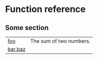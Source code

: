 # Function reference {.doc .doc-index}

## Some section



| | |
| --- | --- |
| [foo](foo.qmd#plotwidgets.foo) | The sum of two numbers. |
| [bar.baz](bar.baz.qmd#plotwidgets.bar.baz) |  |